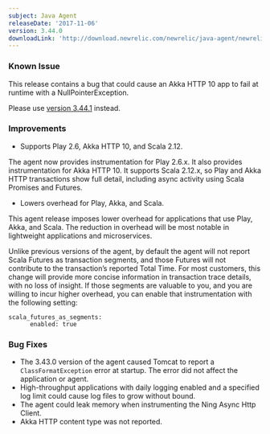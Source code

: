 ```yaml
---
subject: Java Agent
releaseDate: '2017-11-06'
version: 3.44.0
downloadLink: 'http://download.newrelic.com/newrelic/java-agent/newrelic-agent/3.44.0'
---
```


### Known Issue

This release contains a bug that could cause an Akka HTTP 10 app to fail at runtime with a NullPointerException.

Please use [version 3.44.1](https://docs.newrelic.com/docs/release-notes/agent-release-notes/java-release-notes/java-agent-3441) instead.

### Improvements

* Supports Play 2.6, Akka HTTP 10, and Scala 2.12.

The agent now provides instrumentation for Play 2.6.x. It also provides instrumentation for Akka HTTP 10. It supports Scala 2.12.x, so Play and Akka HTTP transactions show full detail, including async activity using Scala Promises and Futures.

* Lowers overhead for Play, Akka, and Scala.

This agent release imposes lower overhead for applications that use Play, Akka, and Scala. The reduction in overhead will be most notable in lightweight applications and microservices.

Unlike previous versions of the agent, by default the agent will not report Scala Futures as transaction segments, and those Futures will not contribute to the transaction’s reported Total Time. For most customers, this change will provide more concise information in transaction trace details, with no loss of insight. If those segments are valuable to you, and you are willing to incur higher overhead, you can enable that instrumentation with the following setting:

```
scala_futures_as_segments:
      enabled: true
```

### Bug Fixes

* The 3.43.0 version of the agent caused Tomcat to report a `ClassFormatException` error at startup. The error did not affect the application or agent.
* High-throughput applications with daily logging enabled and a specified log limit could cause log files to grow without bound.
* The agent could leak memory when instrumenting the Ning Async Http Client.
* Akka HTTP content type was not reported.
